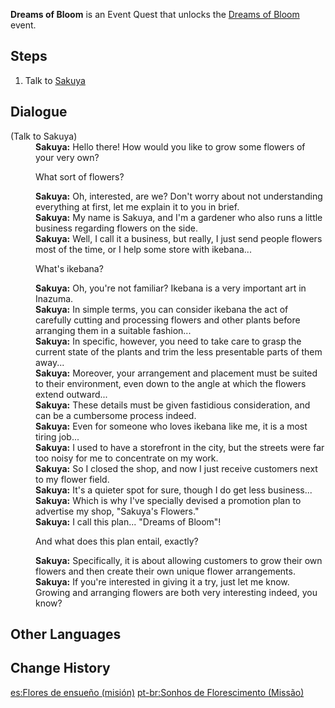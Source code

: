 {{DISPLAYTITLE:Dreams of Bloom}}
{{Quest Infobox
|id            = 
|title         = Dreams of Bloom
|image         = World Quest Dreams of Bloom.png
|type          = World
|event_name    = Dreams of Bloom
|summary       = 
|requirement   = Complete [[Ritou Escape Plan]]
|startLocation = [[Inazuma City]], [[Inazuma]]
|other         = *Unlocks [[Dreams of Bloom]] Event
|next          = 
|region        = Inazuma
|area          = Narukami Island
|characters    = Sakuya; Traveler
}}
'''Dreams of Bloom''' is an Event Quest that unlocks the [[Dreams of Bloom]] event.

==Steps==
# Talk to [[Sakuya]]

==Dialogue==
{{Quest Description|Something seems to be troubling Sakuya the florist...}}
{{Dialogue start}}
;(Talk to Sakuya)
:'''Sakuya:''' Hello there! How would you like to grow some flowers of your very own?
:{{DIcon}} What sort of flowers?
:'''Sakuya:''' Oh, interested, are we? Don't worry about not understanding everything at first, let me explain it to you in brief.
:'''Sakuya:''' My name is Sakuya, and I'm a gardener who also runs a little business regarding flowers on the side.
:'''Sakuya:''' Well, I call it a business, but really, I just send people flowers most of the time, or I help some store with ikebana...
:{{DIcon}} What's ikebana?
:'''Sakuya:''' Oh, you're not familiar? Ikebana is a very important art in Inazuma.
:'''Sakuya:''' In simple terms, you can consider ikebana the act of carefully cutting and processing flowers and other plants before arranging them in a suitable fashion...
:'''Sakuya:''' In specific, however, you need to take care to grasp the current state of the plants and trim the less presentable parts of them away...
:'''Sakuya:''' Moreover, your arrangement and placement must be suited to their environment, even down to the angle at which the flowers extend outward...
:'''Sakuya:''' These details must be given fastidious consideration, and can be a cumbersome process indeed.
:'''Sakuya:''' Even for someone who loves ikebana like me, it is a most tiring job...
:'''Sakuya:''' I used to have a storefront in the city, but the streets were far too noisy for me to concentrate on my work.
:'''Sakuya:''' So I closed the shop, and now I just receive customers next to my flower field.
:'''Sakuya:''' It's a quieter spot for sure, though I do get less business...
:'''Sakuya:''' Which is why I've specially devised a promotion plan to advertise my shop, "Sakuya's Flowers."
:'''Sakuya:''' I call this plan... "Dreams of Bloom"!
:{{DIcon}} And what does this plan entail, exactly?
:'''Sakuya:''' Specifically, it is about allowing customers to grow their own flowers and then create their own unique flower arrangements.
:'''Sakuya:''' If you're interested in giving it a try, just let me know. Growing and arranging flowers are both very interesting indeed, you know?
{{Dialogue end}}

==Other Languages==
{{Transclude|Dreams of Bloom|Other Languages}}

==Change History==
{{Change History|2.2}}

[[es:Flores de ensueño (misión)]]
[[pt-br:Sonhos de Florescimento (Missão)]]